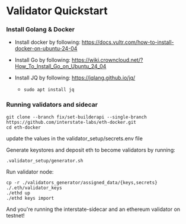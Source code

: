 # Validator Quickstart

### Install Golang & Docker
- Install docker by following: https://docs.vultr.com/how-to-install-docker-on-ubuntu-24-04

- Install Go by following: https://wiki.crowncloud.net/?How_To_Install_Go_on_Ubuntu_24_04
- Install JQ by following: https://jqlang.github.io/jq/
    - ```sudo apt install jq```


### Running validators and sidecar
```
git clone --branch fix/set-builderapi --single-branch https://github.com/interstate-labs/eth-docker.git
cd eth-docker
```

update the values in the validator_setup/secrets.env file

Generate keystores and deposit eth to become validators by running:
```
.validator_setup/generator.sh
```

Run validator node:
```
cp -r ./validators_generator/assigned_data/{keys,secrets} ./.eth/validator_keys
./ethd up
./ethd keys import
```

And you're running the interstate-sidecar and an ethereum validator on testnet!
